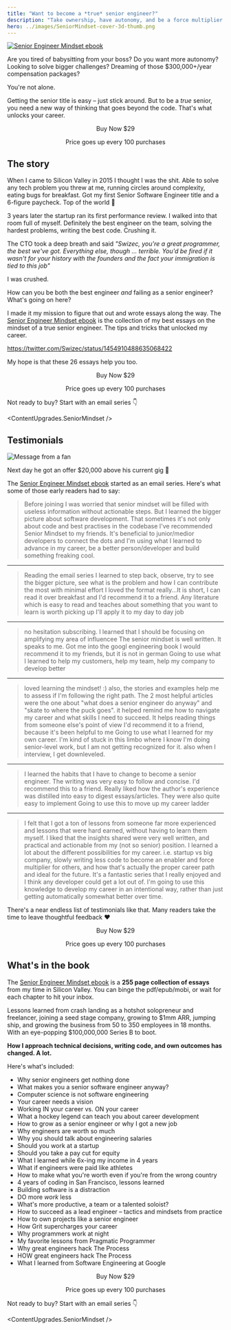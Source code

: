 ```yaml
---
title: "Want to become a *true* senior engineer?"
description: "Take ownership, have autonomy, and be a force multiplier on your team. Becoming a *true* senior engineer takes a new way of thinking."
hero: ../images/SeniorMindset-cover-3d-thumb.png
---
```



[![Senior Engineer Mindset ebook](../images/SeniorMindset-cover-3d.png)](https://swizec.gumroad.com/l/vixmi)

Are you tired of babysitting from your boss? Do you want more autonomy? Looking to solve bigger challenges? Dreaming of those $300,000+/year compensation packages?

You're not alone.

Getting the senior title is easy – just stick around. But to be a *true* senior, you need a new way of thinking that goes beyond the code. That's what unlocks your career.

<center style="margin-bottom: 1em">
    <PurchaseButton productId="vixmi">Buy Now $29</PurchaseButton>
    <p>Price goes up every 100 purchases</p>
</center>

## The story

When I came to Silicon Valley in 2015 I thought I was the shit. Able to solve any tech problem you threw at me, running circles around complexity, eating bugs for breakfast. Got my first Senior Software Engineer title and a 6-figure paycheck. Top of the world 🚀

3 years later the startup ran its first performance review. I walked into that room full of myself. Definitely the best engineer on the team, solving the hardest problems, writing the best code. Crushing it.

The CTO took a deep breath and said *"Swizec, you're a great programmer, the best we've got. Everything else, though ... terrible. You'd be fired if it wasn't for your history with the founders and the fact your immigration is tied to this job"*

I was crushed.

How can you be both the best engineer *and* failing as a senior engineer? What's going on here?

I made it my mission to figure that out and wrote essays along the way. The [Senior Engineer Mindset ebook](/senior-mindset) is the collection of my best essays on the mindset of a true senior engineer. The tips and tricks that unlocked my career.

https://twitter.com/Swizec/status/1454910488635068422

My hope is that these 26 essays help you too.

<center style="margin-bottom: 1em">
    <PurchaseButton productId="vixmi">Buy Now $29</PurchaseButton>
    <p>Price goes up every 100 purchases</p>
</center>

Not ready to buy? Start with an email series 👇

<ContentUpgrades.SeniorMindset />

## Testimonials

![Message from a fan](../images/senior-mindset-message-from-a-fan.jpg)

Next day he got an offer $20,000 above his current gig 🥳

The [Senior Engineer Mindset ebook](/senior-mindset) started as an email series. Here's what some of those early readers had to say:

> Before joining I was worried that senior mindset will be filled with useless information without actionable steps.
> But I learned the bigger picture about software development. That sometimes it's not only about code and best practises in the codebase
> I've recommended Senior Mindset to my friends.
> It's beneficial to junior/medior developers to connect the dots and I'm using what I learned to advance in my career, be a better person/developer and build something freaking cool.

---

> Reading the email series I learned to step back, observe, try to see the bigger picture, see what is the problem and how I can contribute the most with minimal effort
> I loved the format really...It is short, I can read it over breakfast
> and I'd recommend it to a friend. Any literature which is easy to read and teaches about something that you want to learn is worth picking up
> I'll apply it to my day to day job

---

> no hesitation subscribing.
> I learned that I should be focusing on amplifying my area of influencee
> The senior mindset is well written. It speaks to me.
> Got me into the googl engineering book
> I would recommend it to my friends, but it is not in german
> Going to use what I learned to help my customers, help my team, help my company to develop better

---

> loved learning the mindset! :) also, the stories and examples help me to assess if I'm following the right path.
> The 2 most helpful articles were the one about "what does a senior engineer do anyway" and "skate to where the puck goes". it helped remind me how to navigate my career and what skills I need to succeed.
> It helps reading things from someone else's point of view
> I'd recommend it to a friend, because it's been helpful to me
> Going to use what I learned for my own career. I'm kind of stuck in this limbo where I know I'm doing senior-level work, but I am not getting recognized for it. also when I interview, I get downleveled.

---

> I learned the habits that I have to change to become a senior engineer. The writing was very easy to follow and concise.
> I'd recommend this to a friend. Really liked how the author's experience was distilled into easy to digest essays/articles. They were also quite easy to implement
> Going to use this to move up my career ladder

---

> I felt that I got a ton of lessons from someone far more experienced and lessons that were hard earned, without having to learn them myself. I liked that the insights shared were very well written, and practical and actionable from my (not so senior) position.
> I learned a lot about the different possibilities for my career. i.e. startup vs big company, slowly writing less code to become an enabler and force multiplier for others, and how that's actually the proper career path and ideal for the future.
> It's a fantastic series that I really enjoyed and I think any developer could get a lot out of.
> I'm going to use this knowledge to develop my career in an intentional way, rather than just getting automatically somewhat better over time.

There's a near endless list of testimonials like that. Many readers take the time to leave thoughtful feedback ❤️

<center style="margin-bottom: 1em">
    <PurchaseButton productId="vixmi">Buy Now $29</PurchaseButton>
    <p>Price goes up every 100 purchases</p>
</center>

## What's in the book

The [Senior Engineer Mindset ebook](/senior-mindset) is a **255 page collection of essays** from my time in Silicon Valley. You can binge the pdf/epub/mobi, or wait for each chapter to hit your inbox.

Lessons learned from crash landing as a hotshot solopreneur and freelancer, joining a seed stage company, growing to $1mm ARR, jumping ship, and growing the business from 50 to 350 employees in 18 months. With an eye-popping $100,000,000 Series B to boot.

**How I approach technical decisions, writing code, and own outcomes has changed. A lot.**

Here's what's included:

- Why senior engineers get nothing done
- What makes you a senior software engineer anyway?
- Computer science is not software engineering
- Your career needs a vision
- Working IN your career vs. ON your career
- What a hockey legend can teach you about career development
- How to grow as a senior engineer or why I got a new job
- Why engineers are worth so much
- Why you should talk about engineering salaries
- Should you work at a startup
- Should you take a pay cut for equity
- What I learned while 6x-ing my income in 4 years
- What if engineers were paid like athletes
- How to make what you're worth even if you're from the wrong country
- 4 years of coding in San Francisco, lessons learned
- Building software is a distraction
- DO more _work_ less
- What's more productive, a team or a talented soloist?
- How to succeed as a lead engineer – tactics and mindsets from practice
- How to own projects like a senior engineer
- How Grit supercharges your career
- Why programmers work at night
- My favorite lessons from Pragmatic Programmer
- Why great engineers hack The Process
- HOW great engineers hack The Process
- What I learned from Software Engineering at Google

<center style="margin-bottom: 1em">
    <PurchaseButton productId="vixmi">Buy Now $29</PurchaseButton>
    <p>Price goes up every 100 purchases</p>
</center>

Not ready to buy? Start with an email series 👇

<ContentUpgrades.SeniorMindset />